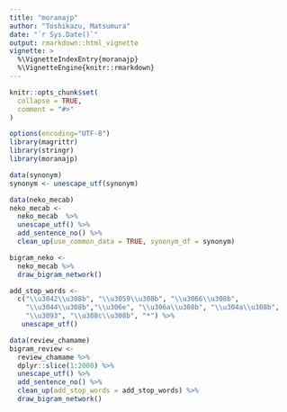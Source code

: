 ```yaml
---
title: "moranajp"
author: "Toshikazu, Matsumura"
date: "`r Sys.Date()`"
output: rmarkdown::html_vignette
vignette: >
  %\VignetteIndexEntry{moranajp}
  %\VignetteEngine{knitr::rmarkdown}
---
```


```r
knitr::opts_chunk$set(
  collapse = TRUE,
  comment = "#>"
)
```

```r
options(encoding="UTF-8")
library(magrittr)
library(stringr)
library(moranajp)
```

```r
data(synonym)
synonym <- unescape_utf(synonym)

data(neko_mecab)
neko_mecab <- 
  neko_mecab  %>%
  unescape_utf() %>%
  add_sentence_no() %>%
  clean_up(use_common_data = TRUE, synonym_df = synonym)

bigram_neko <- 
  neko_mecab %>%
  draw_bigram_network()

add_stop_words <- 
  c("\\u3042\\u308b", "\\u3059\\u308b", "\\u3066\\u308b", 
    "\\u3044\\u308b","\\u306e", "\\u306a\\u308b", "\\u304a\\u308b", 
    "\\u3093", "\\u308c\\u308b", "*") %>% 
   unescape_utf()

data(review_chamame)
bigram_review <- 
  review_chamame %>%
  dplyr::slice(1:2000) %>%
  unescape_utf() %>%
  add_sentence_no() %>%
  clean_up(add_stop_words = add_stop_words) %>%
  draw_bigram_network()

```
